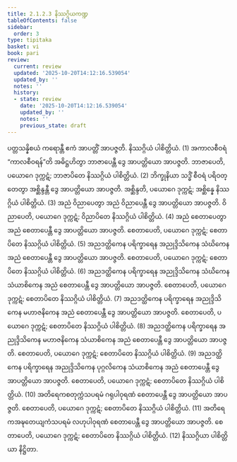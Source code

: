```yaml
---
title: 2.1.2.3 နိဿဂ္ဂိယကဏ္ဍ
tableOfContents: false
sidebar:
  order: 3
type: tipitaka
basket: vi
book: pari
review:
  current: review
  updated: '2025-10-20T14:12:16.539054'
  updated_by: ''
  notes: ''
  history:
  - state: review
    date: '2025-10-20T14:12:16.539054'
    updated_by: ''
    notes: ''
    previous_state: draft
---
```



<DynamicBreadcrumb />


<ReviewStatus review={frontmatter.review} showDetails={true} />

<HypothesisAnnotation frontmatter={frontmatter} />

<Division number="230" book="pari" e="ch" v="5" p="129">

<Paragraph number="864" book="pari">
ပတ္တသန္နိစယံ ကရောန္တီ ဧကံ အာပတ္တိံ အာပဇ္ဇတိ. နိဿဂ္ဂိယံ ပါစိတ္တိယံ. (1)
</Paragraph>

<Paragraph number="865" book="pari">
အကာလစီဝရံ “ကာလစီဝရန်”တိ အဓိဋ္ဌဟိတွာ ဘာဇာပေန္တီ ဒွေ အာပတ္တိယော အာပဇ္ဇတိ. ဘာဇာပေတိ, ပယောဂေ ဒုက္ကဋံ; ဘာဇာပိတေ နိဿဂ္ဂိယံ ပါစိတ္တိယံ. (2)
</Paragraph>

<Paragraph number="866" book="pari">
ဘိက္ခုနိယာ သဒ္ဓိံ စီဝရံ ပရိဝတ္တေတွာ အစ္ဆိန္ဒန္တီ ဒွေ အာပတ္တိယော အာပဇ္ဇတိ. အစ္ဆိန္ဒတိ, ပယောဂေ ဒုက္ကဋံ; အစ္ဆိန္နေ နိဿဂ္ဂိယံ ပါစိတ္တိယံ. (3)
</Paragraph>

<Paragraph number="867" book="pari">
အညံ ဝိညာပေတွာ အညံ ဝိညာပေန္တီ ဒွေ အာပတ္တိယော အာပဇ္ဇတိ. ဝိညာပေတိ, ပယောဂေ ဒုက္ကဋံ; ဝိညာပိတေ နိဿဂ္ဂိယံ ပါစိတ္တိယံ. (4)
</Paragraph>

<Paragraph number="868" book="pari">
အညံ စေတာပေတွာ အညံ စေတာပေန္တီ ဒွေ အာပတ္တိယော အာပဇ္ဇတိ. စေတာပေတိ, ပယောဂေ ဒုက္ကဋံ; စေတာပိတေ နိဿဂ္ဂိယံ ပါစိတ္တိယံ. (5)
</Paragraph>

<Paragraph number="869" book="pari">
အညဒတ္ထိကေန ပရိက္ခာရေန အညုဒ္ဒိသိကေန သံဃိကေန အညံ စေတာပေန္တီ ဒွေ အာပတ္တိယော အာပဇ္ဇတိ. စေတာပေတိ, ပယောဂေ ဒုက္ကဋံ; စေတာပိတေ နိဿဂ္ဂိယံ ပါစိတ္တိယံ. (6)
</Paragraph>

<Paragraph number="870" book="pari">
အညဒတ္ထိကေန ပရိက္ခာရေန အညုဒ္ဒိသိကေန သံဃိကေန သံယာစိကေန အညံ စေတာပေန္တီ ဒွေ အာပတ္တိယော အာပဇ္ဇတိ. စေတာပေတိ, ပယောဂေ ဒုက္ကဋံ; စေတာပိတေ နိဿဂ္ဂိယံ ပါစိတ္တိယံ. (7)
</Paragraph>

<Paragraph number="871" book="pari">
အညဒတ္ထိကေန ပရိက္ခာရေန အညုဒ္ဒိသိကေန မဟာဇနိကေန အညံ စေတာပေန္တီ ဒွေ အာပတ္တိယော အာပဇ္ဇတိ. စေတာပေတိ, ပယောဂေ ဒုက္ကဋံ; စေတာပိတေ နိဿဂ္ဂိယံ ပါစိတ္တိယံ. (8)
</Paragraph>

<Paragraph number="872" book="pari">
အညဒတ္ထိကေန ပရိက္ခာရေန အညုဒ္ဒိသိကေန မဟာဇနိကေန သံယာစိကေန အညံ စေတာပေန္တီ ဒွေ အာပတ္တိယော အာပဇ္ဇတိ. စေတာပေတိ, ပယောဂေ ဒုက္ကဋံ; စေတာပိတေ နိဿဂ္ဂိယံ ပါစိတ္တိယံ. (9)
</Paragraph>

<Paragraph number="873" book="pari">
အညဒတ္ထိကေန ပရိက္ခာရေန အညုဒ္ဒိသိကေန ပုဂ္ဂလိကေန သံယာစိကေန အညံ စေတာပေန္တီ ဒွေ အာပတ္တိယော အာပဇ္ဇတိ. စေတာပေတိ, ပယောဂေ ဒုက္ကဋံ; စေတာပိတေ နိဿဂ္ဂိယံ ပါစိတ္တိယံ. (10)
</Paragraph>

<Paragraph number="874" book="pari">
အတိရေကစတုက္ကံသပရမံ ဂရုပါဝုရဏံ စေတာပေန္တီ ဒွေ အာပတ္တိယော အာပဇ္ဇတိ. စေတာပေတိ, ပယောဂေ ဒုက္ကဋံ; စေတာပိတေ နိဿဂ္ဂိယံ ပါစိတ္တိယံ. (11)
</Paragraph>

<Paragraph number="875" book="pari">
အတိရေကအဍ္ဎတေယျကံသပရမံ လဟုပါဝုရဏံ စေတာပေန္တီ ဒွေ အာပတ္တိယော အာပဇ္ဇတိ. စေတာပေတိ, ပယောဂေ ဒုက္ကဋံ; စေတာပိတေ နိဿဂ္ဂိယံ ပါစိတ္တိယံ. (12)

</Paragraph>
</Division>

<Paragraph number="876" type="center" book="pari">
နိဿဂ္ဂိယာ ပါစိတ္တိယာ နိဋ္ဌိတာ.
</Paragraph>